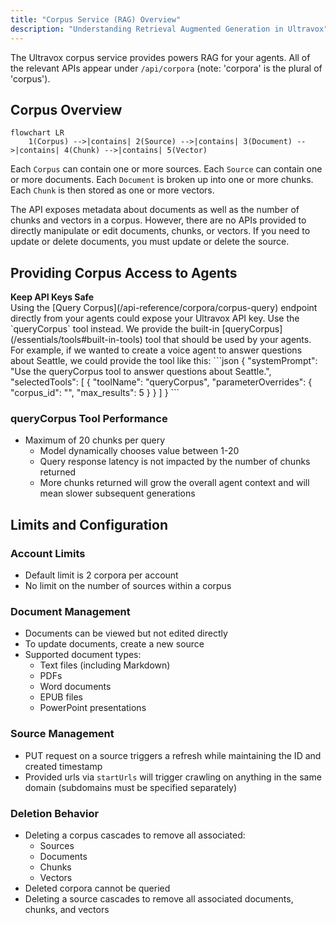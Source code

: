 ```yaml
---
title: "Corpus Service (RAG) Overview"
description: "Understanding Retrieval Augmented Generation in Ultravox"
---
```


The Ultravox corpus service provides powers RAG for your agents. All of the relevant APIs appear under `/api/corpora` (note: 'corpora' is the plural of 'corpus').

## Corpus Overview
```mermaid
flowchart LR
    1(Corpus) -->|contains| 2(Source) -->|contains| 3(Document) -->|contains| 4(Chunk) -->|contains| 5(Vector)
```

Each `Corpus` can contain one or more sources. Each `Source` can contain one or more documents. Each `Document` is broken up into one or more chunks. Each `Chunk` is then stored as one or more vectors.

The API exposes metadata about documents as well as the number of chunks and vectors in a corpus. However, there are no APIs provided to directly manipulate or edit documents, chunks, or vectors. If you need to update or delete documents, you must update or delete the source.

## Providing Corpus Access to Agents
<Warning>
  <b>Keep API Keys Safe</b>
  <br />
  Using the [Query Corpus](/api-reference/corpora/corpus-query) endpoint directly from your agents could expose your Ultravox API key. Use the `queryCorpus` tool instead.
</Warning>
We provide the built-in [queryCorpus](/essentials/tools#built-in-tools) tool that should be used by your agents. For example, if we wanted to create a voice agent to answer questions about Seattle, we could provide the tool like this:
    ```json
    {
      "systemPrompt": "Use the queryCorpus tool to answer questions about Seattle.",
      "selectedTools": [
        {
          "toolName": "queryCorpus", 
          "parameterOverrides": {
            "corpus_id": "<your_corpus_id_here>",
            "max_results": 5
          }
        }
      ]
    }
    ```

### queryCorpus Tool Performance
- Maximum of 20 chunks per query
  - Model dynamically chooses value between 1-20
  - Query response latency is not impacted by the number of chunks returned
  - More chunks returned will grow the overall agent context and will mean slower subsequent generations

## Limits and Configuration

### Account Limits
- Default limit is 2 corpora per account
- No limit on the number of sources within a corpus

### Document Management
- Documents can be viewed but not edited directly
- To update documents, create a new source
- Supported document types:
  - Text files (including Markdown)
  - PDFs
  - Word documents
  - EPUB files
  - PowerPoint presentations

### Source Management
- PUT request on a source triggers a refresh while maintaining the ID and created timestamp
- Provided urls via `startUrls` will trigger crawling on anything in the same domain (subdomains must be specified separately)

### Deletion Behavior
- Deleting a corpus cascades to remove all associated:
  - Sources
  - Documents
  - Chunks
  - Vectors
- Deleted corpora cannot be queried
- Deleting a source cascades to remove all associated documents, chunks, and vectors
